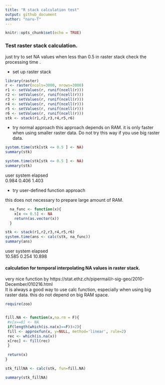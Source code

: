 ```yaml
---
title: "R stack calculation test"
output: github_document
author: "naru-T"
---
```




```r
knitr::opts_chunk$set(echo = TRUE)
```

### Test raster stack calculation. 
just try to set NA values when less than 0.5 in raster stack
check the processing time .

* set up raster stack

```r
library(raster)
r <- raster(ncols=3000, nrows=3000)
r1 <- setValues(r, runif(ncell(r)))
r2 <- setValues(r, runif(ncell(r)))
r3 <- setValues(r, runif(ncell(r)))
r4 <- setValues(r, runif(ncell(r)))
r5 <- setValues(r, runif(ncell(r)))
r6 <- setValues(r, runif(ncell(r)))
stk <- stack(r1,r2,r3,r4,r5,r6)

```

* try normal approach
this approach depends on RAM. 
it is only faster when using smaller raster data. 
Do not try this way if you use big raster data.

```r
system.time(stk[stk <= 0.5 ] <- NA)
summary(stk)
```

```r
system.time(stk[stk <= 0.5 ] <- NA)
summary(stk)
```

   user  system elapsed   
  0.984   0.406   1.403 
  
  
  

* try user-defined function approach


this does not necessary to prepare large amount of RAM.

```r
  na_func <- function(x){
    x[x <= 0.5] <- NA
    return(as.vector(x))
  }

stk <- stack(r1,r2,r3,r4,r5,r6)
system.time(ans <- calc(stk, na_func))
summary(ans)
```

 user  system elapsed     
 10.585   0.254  10.898 
 
 
 
#### calculation for temporal interpolating NA values in raster stack. 


very nice function by https://stat.ethz.ch/pipermail/r-sig-geo/2010-December/010216.html    
It is always a good way to use calc function, especially when using big raster data.
this do not depend on big RAM space.

```r
require(zoo)


fill.NA <- function(x,na.rm = F){
 #x[x==0] <- NA
 if(length(which(is.na(x)==F))>2){
 fill <- approxfun(x, y=NULL, method='linear', rule=2)
 rec <- which(is.na(x))
 x[rec] <- fill(rec)
 }
 
 return(x)
}

stk_fillNA <- calc(stk, fun=fill.NA)

summary(stk_fillNA)

```


